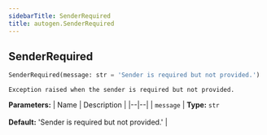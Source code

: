 ```yaml
---
sidebarTitle: SenderRequired
title: autogen.SenderRequired
---
```

<h2 id="autogen.SenderRequired" class="doc doc-heading">
    <code class="doc-symbol doc-symbol-heading doc-symbol-class"></code>
    <span class="doc doc-object-name doc-class-name">SenderRequired</span>
</h2>

```python
SenderRequired(message: str = 'Sender is required but not provided.')
```

    Exception raised when the sender is required but not provided.

<b>Parameters:</b>
| Name | Description |
|--|--|
| `message` | **Type:** `str`<br/><br/>**Default:** 'Sender is required but not provided.' |